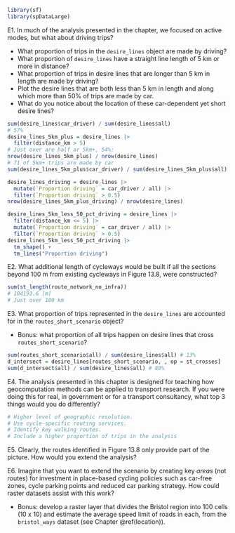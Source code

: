 ```r
library(sf)
library(spDataLarge)
```

E1. In much of the analysis presented in the chapter, we focused on active modes, but what about driving trips?

  - What proportion of trips in the `desire_lines` object are made by driving?
  - What proportion of `desire_lines` have a straight line length of 5 km or more in distance?
  - What proportion of trips in desire lines that are longer than 5 km in length are made by driving?
  - Plot the desire lines that are both less than 5 km in length and along which more than 50% of trips are made by car.
  - What do you notice about the location of these car-dependent yet short desire lines?

```r
sum(desire_lines$car_driver) / sum(desire_lines$all)
# 57%
desire_lines_5km_plus = desire_lines |> 
  filter(distance_km > 5)
# Just over are half ar 5km+, 54%:
nrow(desire_lines_5km_plus) / nrow(desire_lines)
# 71 of 5km+ trips are made by car
sum(desire_lines_5km_plus$car_driver) / sum(desire_lines_5km_plus$all)

desire_lines_driving = desire_lines |> 
  mutate(`Proportion driving` = car_driver / all) |> 
  filter(`Proportion driving` > 0.5)
nrow(desire_lines_5km_plus_driving) / nrow(desire_lines)

desire_lines_5km_less_50_pct_driving = desire_lines |>
  filter(distance_km <= 5) |> 
  mutate(`Proportion driving` = car_driver / all) |> 
  filter(`Proportion driving` > 0.5)
desire_lines_5km_less_50_pct_driving |> 
  tm_shape() +
  tm_lines("Proportion driving")
```

E2. What additional length of cycleways would be built if all the sections beyond 100 m from existing cycleways in Figure 13.8, were constructed?

```r
sum(st_length(route_network_no_infra))
# 104193.6 [m]
# Just over 100 km
```

E3. What proportion of trips represented in the `desire_lines` are accounted for in the `routes_short_scenario` object?

  - Bonus: what proportion of all trips happen on desire lines that cross `routes_short_scenario`?

```r
sum(routes_short_scenario$all) / sum(desire_lines$all) # 13%
d_intersect = desire_lines[routes_short_scenario, , op = st_crosses]
sum(d_intersect$all) / sum(desire_lines$all) # 88%
```

E4. The analysis presented in this chapter is designed for teaching how geocomputation methods can be applied to transport research.
If you were doing this for real, in government or for a transport consultancy, what top 3 things would you do differently?

```r
# Higher level of geographic resolution.
# Use cycle-specific routing services.
# Identify key walking routes.
# Include a higher proportion of trips in the analysis
```

E5. Clearly, the routes identified in Figure 13.8 only provide part of the picture.
How would you extend the analysis?

E6. Imagine that you want to extend the scenario by creating key *areas* (not routes) for investment in place-based cycling policies such as car-free zones, cycle parking points and reduced car parking strategy.
How could raster\index{raster} datasets assist with this work? 

  - Bonus: develop a raster layer that divides the Bristol region into 100 cells (10 x 10) and estimate the average speed limit of roads in each, from the `bristol_ways` dataset (see Chapter \@ref(location)).

